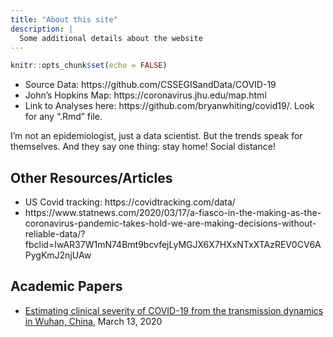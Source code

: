```yaml
---
title: "About this site"
description: |
  Some additional details about the website
---
```


```r
knitr::opts_chunk$set(echo = FALSE)
```

* Source Data: https://github.com/CSSEGISandData/COVID-19
* John's Hopkins Map: https://coronavirus.jhu.edu/map.html
* Link to Analyses here: https://github.com/bryanwhiting/covid19/. Look for any ".Rmd" file.

I'm not an epidemiologist, just a data scientist. But the trends speak for themselves. And they say one thing: stay home! Social distance!

## Other Resources/Articles

* US Covid tracking: https://covidtracking.com/data/
* https://www.statnews.com/2020/03/17/a-fiasco-in-the-making-as-the-coronavirus-pandemic-takes-hold-we-are-making-decisions-without-reliable-data/?fbclid=IwAR37W1mN74Bmt9bcvfejLyMGJX6X7HXxNTxXTAzREV0CV6APygKmJ2njUAw

## Academic Papers

* [Estimating clinical severity of COVID-19 from the transmission dynamics in Wuhan, China](https://www.researchsquare.com/article/rs-17453/v1), March 13, 2020